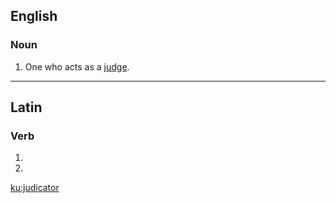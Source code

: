 ==English==

===Noun===
{{en-noun}}

# One who acts as a [[judge]].

----

==Latin==

===Verb===
{{la-verb-form|jūdicātor}}

# {{conjugation of|judico|jūdicō|2|s|fut|pass|imp|lang=la}}
# {{conjugation of|judico|jūdicō|3|s|fut|pass|imp|lang=la}}

[[ku:judicator]]